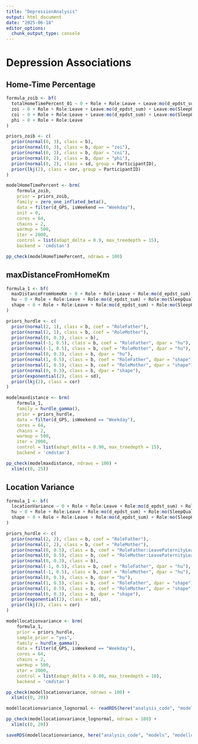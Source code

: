 ```yaml
---
title: "DepressionAnalysis"
output: html_document
date: "2025-06-18"
editor_options: 
  chunk_output_type: console
---
```


# Depression Associations

## Home-Time Percentage
```r
formula_zoib <- bf(
  totalHomeTimePercent_01 ~ 0 + Role + Role:Leave + Leave:mo(d_epdst_sum) + Leave:mo(SleepQuality) + Role:Leave:mo(d_epdst_sum) + Role:Leave:mo(SleepQuality) + (Leave | gr(ParticipantID, by = Role)),
  zoi ~ 0 + Role + Role:Leave + Leave:mo(d_epdst_sum) + Leave:mo(SleepQuality) + Role:Leave:mo(d_epdst_sum) + Role:Leave:mo(SleepQuality),
  coi ~ 0 + Role + Role:Leave + Leave:mo(d_epdst_sum) + Leave:mo(SleepQuality) + Role:Leave:mo(d_epdst_sum) + Role:Leave:mo(SleepQuality),
  phi ~ 0 + Role + Role:Leave
)

priors_zoib <- c(
  prior(normal(0, 3), class = b),
  prior(normal(0, 3), class = b, dpar = "zoi"),
  prior(normal(0, 3), class = b, dpar = "coi"), 
  prior(normal(0, 2), class = b, dpar = "phi"),
  prior(normal(0, 2), class = sd, group = ParticipantID),
  prior(lkj(2), class = cor, group = ParticipantID)
)

modelHomeTimePercent <- brm(
    formula_zoib,
    prior = priors_zoib,
    family = zero_one_inflated_beta(),
    data = filter(d_GPS, isWeekend == "Weekday"),
    init = 0,
    cores = 64,
    chains = 2,
    warmup = 500,
    iter = 2000,
    control = list(adapt_delta = 0.9, max_treedepth = 15),
    backend = 'cmdstan')

pp_check(modelHomeTimePercent, ndraws = 100)
```

## maxDistanceFromHomeKm
```r
formula_1 <- bf(
  maxDistanceFromHomeKm ~ 0 + Role + Role:Leave + Role:mo(d_epdst_sum) + Role:mo(SleepQuality) + Role:Leave:mo(d_epdst_sum) + Role:Leave:mo(SleepQuality) + (Leave | gr(ParticipantID, by = Role)),
  hu ~ 0 + Role + Role:Leave + Role:mo(d_epdst_sum) + Role:mo(SleepQuality) + Role:Leave:mo(d_epdst_sum) + Role:Leave:mo(SleepQuality),
  shape ~ 0 + Role + Role:Leave + Role:mo(d_epdst_sum) + Role:mo(SleepQuality) + Role:Leave:mo(d_epdst_sum) + Role:Leave:mo(SleepQuality)
)

priors_hurdle <- c(
  prior(normal(2, 1), class = b, coef = "RoleFather"),
  prior(normal(2, 1), class = b, coef = "RoleMother"),
  prior(normal(0, 0.3), class = b), 
  prior(normal(-1, 0.5), class = b, coef = "RoleFather", dpar = "hu"),
  prior(normal(-1, 0.5), class = b, coef = "RoleMother", dpar = "hu"),
  prior(normal(0, 0.3), class = b, dpar = "hu"),
  prior(normal(1, 0.5), class = b, coef = "RoleFather", dpar = "shape"),
  prior(normal(1, 0.5), class = b, coef = "RoleMother", dpar = "shape"),
  prior(normal(0, 0.3), class = b, dpar = "shape"),
  prior(exponential(2), class = sd),
  prior(lkj(2), class = cor)
)

modelmaxdistance <- brm(
    formula_1,
    family = hurdle_gamma(),
    prior = priors_hurdle,
    data = filter(d_GPS, isWeekend == "Weekday"),
    cores = 64,
    chains = 2,
    warmup = 500,
    iter = 2000,
    control = list(adapt_delta = 0.90, max_treedepth = 15),
    backend = 'cmdstan')

pp_check(modelmaxdistance, ndraws = 100) +
  xlim(c(0, 25))
```

## Location Variance
```r
formula_1 <- bf(
  locationVariance ~ 0 + Role + Role:Leave + Role:mo(d_epdst_sum) + Role:mo(SleepQuality) + Role:Leave:mo(d_epdst_sum) + Role:Leave:mo(SleepQuality) + (Leave | gr(ParticipantID, by = Role)),
  hu ~ 0 + Role + Role:Leave + Role:mo(d_epdst_sum) + Role:mo(SleepQuality) + Role:Leave:mo(d_epdst_sum) + Role:Leave:mo(SleepQuality),
  shape ~ 0 + Role + Role:Leave + Role:mo(d_epdst_sum) + Role:mo(SleepQuality) + Role:Leave:mo(d_epdst_sum) + Role:Leave:mo(SleepQuality)
)

priors_hurdle <- c(
  prior(normal(2, 2), class = b, coef = "RoleFather"),
  prior(normal(2, 2), class = b, coef = "RoleMother"),
  prior(normal(0, 0.5), class = b, coef = "RoleFather:LeavePaternityLeave"),
  prior(normal(0, 0.5), class = b, coef = "RoleMother:LeavePaternityLeave"),
  prior(normal(0, 0.3), class = b),
  prior(normal(-1, 0.5), class = b, coef = "RoleFather", dpar = "hu"),
  prior(normal(-1, 0.5), class = b, coef = "RoleMother", dpar = "hu"),
  prior(normal(0, 0.3), class = b, dpar = "hu"),
  prior(normal(1, 0.5), class = b, coef = "RoleFather", dpar = "shape"),
  prior(normal(1, 0.5), class = b, coef = "RoleMother", dpar = "shape"),
  prior(normal(0, 0.3), class = b, dpar = "shape"),
  prior(exponential(2), class = sd),
  prior(lkj(2), class = cor)
)

modellocationvariance <- brm(
    formula_1,
    prior = priors_hurdle,
    sample_prior = "yes",
    family = hurdle_gamma(),
    data = filter(d_GPS, isWeekend == "Weekday"),
    cores = 64,
    chains = 2,
    warmup = 500,
    iter = 2000,
    control = list(adapt_delta = 0.80, max_treedepth = 10),
    backend = 'cmdstan')

pp_check(modellocationvariance, ndraws = 100) +
  xlim(c(0, 20))

modellocationvariance_lognormal <- readRDS(here("analysis_code", "models", "modellocationvariance.rds"))

pp_check(modellocationvariance_lognormal, ndraws = 100) +
  xlim(c(0, 20))

saveRDS(modellocationvariance, here("analysis_code", "models", "modellocationvariance.rds"))
```